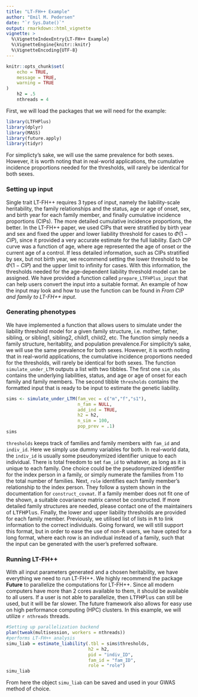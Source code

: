 ```yaml
---
title: "LT-FH++ Example"
author: "Emil M. Pedersen"
date: "`r Sys.Date()`"
output: rmarkdown::html_vignette
vignette: >
  %\VignetteIndexEntry{LT-FH++ Example}
  %\VignetteEngine{knitr::knitr}
  %\VignetteEncoding{UTF-8}
---
```


```r
knitr::opts_chunk$set(
	echo = TRUE,
	message = TRUE,
	warning = TRUE
)
	h2 = .5
	nthreads = 4
```

First, we will load the packages that we will need for the example:
```r
library(LTFHPlus)
library(dplyr)
library(MASS)
library(future.apply)
library(tidyr)
```

For simplicty's sake, we will use the same prevalence for both sexes. However, it is worth noting that in real-world applications, the cumulative incidence proportions needed for the thresholds, will rarely be identical for both sexes.   

### Setting up input

Single trait LT-FH++ requires 3 types of input, namely the liability-scale heritability, the family relationships and the status, age or age of onset, sex, and birth year for each family member, and finally cumulative incidence proportions (CIPs). The more detailed cumulative incidence proportions, the better. In the LT-FH++ paper, we used CIPs that were stratified by birth year and sex and fixed the upper and lower liability threshold for cases to $\Phi(1 - CIP)$, since it provided a very accurate estimate for the full liability. Each CIP curve was a function of age, where age represented the age of onset or the current age of a control. If less detailed information, such as CIPs stratified by sex, but not birth year, we recommend setting the lower threshold to be $\Phi(1 - CIP)$ and the upper limit to infinity for cases. With this information, the thresholds needed for the age-dependent liability threshold model can be assigned. We have provided a function called `prepare_LTFHPlus_input` that can help users convert the input into a suitable format. An example of how the input may look and how to use the function can be found in *From CIP and family to LT-FH++ input*. 


### Generating phenotypes

We have implemented a function that allows users to simulate under the liability threshold model for a given family structure, i.e. mother, father, sibling, or sibling1, sibling2, child1, child2, etc. The function simply needs a family structure, heritablity, and population prevalence.For simplicity's sake, we will use the same prevalence for both sexes. However, it is worth noting that in real-world applications, the cumulative incidence proportions needed for the thresholds, will rarely be identical for both sexes. The function `simulate_under_LTM` outputs a list with two tibbles. The first one `sim_obs` contains the underlying liabilities, status, and age or age of onset for each family and family members. The second tibble `thresholds` contains the formatted input that is ready to be input to estimate the genetic liability.  

```r
sims <- simulate_under_LTM(fam_vec = c("m","f","s1"), 
                           n_fam = NULL, 
                           add_ind = TRUE, 
                           h2 = h2, 
                           n_sim = 100, 
                           pop_prev = .1)
sims
```
`thresholds` keeps track of families and family members with `fam_id` and `indiv_id`. Here we simply use dummy variables for both. In real-world data, the `indiv_id` is usually some pseudonymized identifier unique to each individual. There is total freedom to set `fam_id` to whatever, as long as it is unique to each family. One choice could be the pseudonymized identifier for the index person in a family, or simply numerate the families from $1$ to the total number of families. Next, `role` identifies each family member's relationship to the index person. They follow a system shown in the documentation for `construct_covmat`. If a family member does not fit one of the shown, a suitable covariance matrix cannot be constructed. If more detailed family structures are needed, please contact one of the maintainers of <tt>LTFHPlus</tt>. Finally, the lower and upper liability thresholds are provided for each family member. Previously, we utilised list of lists in <tt>R</tt> to link information to the correct individuals. Going forward, we will still support this format, but in order to ease the use of non-<tt>R</tt> users, we have opted for a long format, where each row is an indivdual instead of a family, such that the input can be generated with the user's preferred software. 


### Running LT-FH++

With all input parameters generated and a chosen heritability, we have everything we need to run LT-FH++. We highly recommend the package **Future** to parallelize the computations for LT-FH++. Since all modern computers have more than 2 cores available to them, it should be available to all users. If a user is not able to parallelize, then <tt>LTFHPlus</tt> can still be used, but it will be far slower. The future framework also allows for easy use on high performance computing (HPC) clusters. In this example, we will utilize `r nthreads` threads. 

```r
#Setting up parallelization backend
plan(tweak(multisession, workers = nthreads))
#performs LT-FH++ analysis
simu_liab = estimate_liability(.tbl = sims$thresholds,
                               h2 = h2,
                               pid = "indiv_ID",
                               fam_id = "fam_ID",
                               role = "role")
simu_liab
```
From here the object `simu_liab` can be saved and used in your GWAS method of choice.

